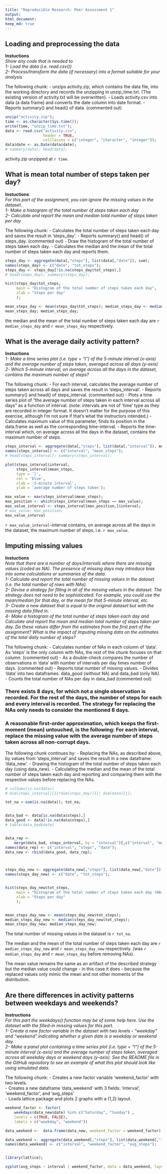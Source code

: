 ```yaml
---
title: "Reproducible Research: Peer Assessment 1"
output: 
html_document:
keep_md: true
---
```


## Loading and preprocessing the data

**Instuctions**  
*Show any code that is needed to*  
*1- Load the data (i.e. read.csv())*  
*2- Process/transform the data (if necessary) into a format suitable for your analysis*

The following chunk:
- unzips activity.zip, which contains the data file, into the working directory and records the unzipping in unzip_time.txt. (The existing version of activity.txt will be overwritten).
- Loads activity.csv into data (a data frame) and converts the date column into date format.
- Reports summary() and head() of data. (commented out)

```r
unzip("activity.zip");
time <- as.character(Sys.time());
write(time, "unzip_time.txt");
data <- read.csv("activity.csv", 
                 header = TRUE, 
                 colClasses = c("integer", "character", "integer"));
data$date <- as.Date(data$date);
# summary(data); head(data);
```

activity.zip unzipped at `r time`.  

## What is mean total number of steps taken per day?

**Instuctions**  
*For this part of the assignment, you can ignore the missing values in the dataset.*  
*1- Make a histogram of the total number of steps taken each day*  
*2- Calculate and report the mean and median total number of steps taken per day*  

The following chunk:
- Calculates the total number of steps taken each day and saves the result in 'steps_day'.
- Reports summary() and head() of steps_day. (commented out)
- Draw the histogram of the total number of steps taken each day.
- Calculates the median and the mean of the total number of steps taken each day and reports them.

```r

steps_day <- aggregate(data[,"steps"], list(data[,"date"]), sum);
names(steps_day) <- c("date", "tot_steps");
steps_day <- steps_day[!is.na(steps_day$tot_steps),]
# head(steps_day); summary(steps_day);

hist(steps_day$tot_steps, 
     main = "Histogram of the total number of steps taken each day",
     xlab = "Steps per day"
     );

mean_steps_day <- mean(steps_day$tot_steps); median_steps_day <- median(steps_day$tot_steps);
mean_steps_day; median_steps_day;

```

the median and the mean of the total number of steps taken each day are `r median_steps_day` and `r mean_steps_day` respectively.

## What is the average daily activity pattern?

**Instuctions**  
*1- Make a time series plot (i.e. type = "l") of the 5-minute interval (x-axis) and the average number of steps taken, averaged across all days (y-axis)*  
*2- Which 5-minute interval, on average across all the days in the dataset, contains the maximum number of steps?*

The following chunk:
- For each interval, calculates the average number of steps taken across all days and saves the result in 'steps_interval'.
- Reports summary() and head() of steps_interval. (commented out)
- Plots a time series plot of "the average number of steps taken in each interval across all days" as a function of interval. (note: intervals are not of 'time' type as they are recorded in integer format. It doesn't matter for the purpose of this exercise, although I'm not sure if that's what the instructors intended.)
- Calculates maximum value of this parameter, finds its position in the data.frame as well as the corresponding time-interval.
- Reports the time-interval which, on average across all the days in the dataset, contains the maximum number of steps.

```r
steps_interval <- aggregate(data[,"steps"], list(data[,"interval"]), mean, na.rm = TRUE);
names(steps_interval) <- c("interval", "mean_steps");
# head(steps_interval); summary(steps_interval);

plot(steps_interval$interval, 
     steps_interval$mean_steps, 
     type = 'l',
     col = 'blue',
     xlab = '5-minute interval',
     ylab = 'average number of steps taken');

max_value <- max(steps_interval$mean_steps);
max_position <- which(steps_interval$mean_steps == max_value);
max_value_interval <- steps_interval[max_position,]$interval;
# max_value; max_position;
max_value_interval
```

`r max_value_interval`-interval contains, on average across all the days in the dataset, the maximum number of steps, i.e. `r max_value`.

## Imputing missing values

**Instuctions**  
*Note that there are a number of days/intervals where there are missing values (coded as NA). The presence of missing days may introduce bias into some calculations or summaries of the data.*  
*1- Calculate and report the total number of missing values in the dataset (i.e. the total number of rows with NAs)*  
*2- Devise a strategy for filling in all of the missing values in the dataset. The strategy does not need to be sophisticated. For example, you could use the mean/median for that day, or the mean for that 5-minute interval, etc.*  
*3- Create a new dataset that is equal to the original dataset but with the missing data filled in.*  
*4- Make a histogram of the total number of steps taken each day and Calculate and report the mean and median total number of steps taken per day. Do these values differ from the estimates from the first part of the assignment? What is the impact of imputing missing data on the estimates of the total daily number of steps?*

The following chunk:
- Calculates number of NAs in each column of 'data'. As 'steps' is the only column with NAs, the rest of the chunk focuses on that column. (commented out)
- As a double-check compares the number of observations in 'data' with number of intervals per day times number of days. (commented out)
- Reports total number of missing values.
- Divides 'data' into two dataframes. data_good (without NA) and data_bad (only NA). 
- Counts the total number of NAs per day in data_bad (commented out)  


### There exists 8 days, for which not a single observation is recorded. For the rest of the days, the number of steps for each and every interval is recorded. The strategy for replacing the NAs only needs to consider the mentioned 8 days.  

### A reasonable first-order approximation, which keeps the first-moment (mean) untouched, is the following: For each interval, replace the missing value with the average number of steps taken across all non-corrupt days.

The following chunk continues by:
- Replacing the NAs, as described above, by values from 'steps_interval' and saves the result in a new dataframe: 'data_new'.
- Drawing the histogram of the total number of steps taken each day (using data_new).
- Calculating the median and the mean of the total number of steps taken each day and reporting and comparing them with the respective values before replacing the NAs.


```r
# colSums(is.na(data))
# dim(steps_interval)[1]*dim(steps_day)[1]; dim(data)[1];

tot_na <-sum(is.na(data)); tot_na;


data_bad <- data[is.na(data$steps),]
data_good <- data[!is.na(data$steps),]
# table(data_bad$date)


data_rep <- 
    merge(data_bad, steps_interval, by = "interval")[,c("interval", "mean_steps", "date")]
names(data_rep) <- c("interval", "steps", "date");
data_new <- rbind(data_good, data_rep);



steps_day_new <- aggregate(data_new[,"steps"], list(data_new[,"date"]), sum);
names(steps_day_new) <- c("date", "tot_steps");


hist(steps_day_new$tot_steps, 
     main = "Histogram of the total number of steps taken each day (NAs replaced)",
     xlab = "Steps per day"
     );


mean_steps_day_new <- mean(steps_day_new$tot_steps); 
median_steps_day_new <- median(steps_day_new$tot_steps);
mean_steps_day_new; median_steps_day_new;
```

The total number of missing values in the dataset is `r tot_na`.

The median and the mean of the total number of steps taken each day are `r median_steps_day_new` and `r mean_steps_day_new` respectively. (was `r median_steps_day` and `r mean_steps_day` before removing NAs).  

The mean value remains the same as an artifact of the described strategy but the median value could change - in this case it does - because the replaced values only mimic the mean and not other moments of the distribution.

## Are there differences in activity patterns between weekdays and weekends?

**Instructions**  
*For this part the weekdays() function may be of some help here. Use the dataset with the filled-in missing values for this part.*  
*1- Create a new factor variable in the dataset with two levels - "weekday" and "weekend" indicating whether a given date is a weekday or weekend day.*  
*2- Make a panel plot containing a time series plot (i.e. type = "l") of the 5-minute interval (x-axis) and the average number of steps taken, averaged across all weekday days or weekend days (y-axis). See the README file in the GitHub repository to see an example of what this plot should look like using simulated data.*

The following chunk:
- Creates a new factor variable 'weekend_factor' with two levels.  
- Creates a new dataframe 'data_weekend' with 3 fields: 'interval', 'weekend_factor', and 'avg_steps'  
- Loads lattice package and plots 2 graphs with a (1,2) layout.

```r

weekend_factor <- factor(
    weekdays(data_new$date) %in% c("Saturday", "Sunday") , 
    levels = c(TRUE, FALSE), 
    labels = c("weekday", "weekend"))

data_weekend <-  data.frame(data_new, weekend_factor = weekend_factor)

data_weekend <- aggregate(data_weekend[,"steps"], list(data_weekend[,"interval"],data_weekend[,"weekend_factor"]), mean);
names(data_weekend) <- c("interval", "weekend_factor", "avg_steps");


library(lattice);

xyplot(avg_steps ~ interval | weekend_factor, data = data_weekend, layout = c(1, 2), ylab = "Number of steps", xlab = "Interval", type = 'l')

```












